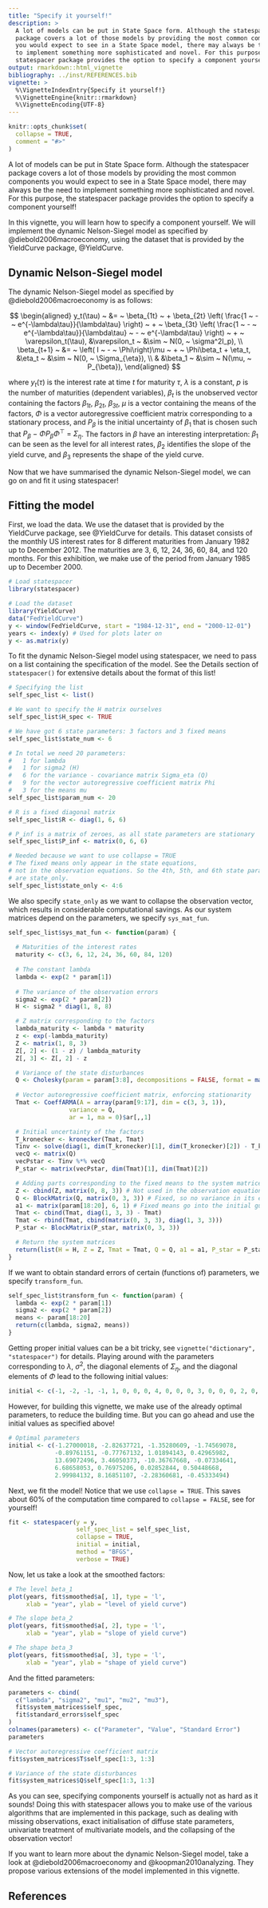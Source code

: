 ```yaml
---
title: "Specify it yourself!"
description: >
  A lot of models can be put in State Space form. Although the statespacer 
  package covers a lot of those models by providing the most common components
  you would expect to see in a State Space model, there may always be the need
  to implement something more sophisticated and novel. For this purpose, the
  statespacer package provides the option to specify a component yourself!
output: rmarkdown::html_vignette
bibliography: ../inst/REFERENCES.bib
vignette: >
  %\VignetteIndexEntry{Specify it yourself!}
  %\VignetteEngine{knitr::rmarkdown}
  %\VignetteEncoding{UTF-8}
---
```


```r
knitr::opts_chunk$set(
  collapse = TRUE,
  comment = "#>"
)
```

A lot of models can be put in State Space form. Although the statespacer package covers a lot of those models by providing the most common components you would expect to see in a State Space model, there may always be the need to implement something more sophisticated and novel. For this purpose, the statespacer package provides the option to specify a component yourself!

In this vignette, you will learn how to specify a component yourself. We will implement the dynamic Nelson-Siegel model as specified by @diebold2006macroeconomy, using the dataset that is provided by the YieldCurve package, @YieldCurve. 

## Dynamic Nelson-Siegel model
The dynamic Nelson-Siegel model as specified by @diebold2006macroeconomy is as follows:

$$
\begin{aligned}
 y_t(\tau) ~ &= ~ \beta_{1t} ~ + \beta_{2t} \left( \frac{1 ~ - ~ e^{-\lambda\tau}}{\lambda\tau}  \right) ~ + ~ \beta_{3t} \left( \frac{1 ~ - ~ e^{-\lambda\tau}}{\lambda\tau} ~ - ~ e^{-\lambda\tau}  \right) ~ + ~ \varepsilon_t(\tau), &\varepsilon_t ~ &\sim ~ N(0, ~ \sigma^2I_p), \\
 \beta_{t+1} ~ &= ~ \left( I ~ - ~ \Phi\right)\mu ~ + ~ \Phi\beta_t + \eta_t, &\eta_t ~ &\sim ~ N(0, ~ \Sigma_{\eta}), \\ 
  & &\beta_1 ~ &\sim ~ N(\mu, ~ P_{\beta}),
\end{aligned}
$$

where $y_t(\tau)$ is the interest rate at time $t$ for maturity $\tau$, $\lambda$ is a constant, $p$ is the number of maturities (dependent variables), $\beta_t$ is the unobserved vector containing the factors $\beta_{1t}$, $\beta_{2t}$, $\beta_{3t}$, $\mu$ is a vector containing the means of the factors, $\Phi$ is a vector autoregressive coefficient matrix corresponding to a stationary process, and $P_\beta$ is the initial uncertainty of $\beta_1$ that is chosen such that $P_\beta ~ - ~ \Phi P_\beta \Phi^{\top} ~ = ~ \Sigma_\eta$. The factors in $\beta$ have an interesting interpretation: $\beta_1$ can be seen as the level for all interest rates, $\beta_2$ identifies the slope of the yield curve, and $\beta_3$ represents the shape of the yield curve.

Now that we have summarised the dynamic Nelson-Siegel model, we can go on and fit it using statespacer!

## Fitting the model
First, we load the data. We use the dataset that is provided by the YieldCurve package, see @YieldCurve for details. This dataset consists of the monthly US interest rates for 8 different maturities from January 1982 up to December 2012. The maturities are 3, 6, 12, 24, 36, 60, 84, and 120 months. For this exhibition, we make use of the period from January 1985 up to December 2000.

```r
# Load statespacer
library(statespacer)

# Load the dataset
library(YieldCurve)
data("FedYieldCurve")
y <- window(FedYieldCurve, start = "1984-12-31", end = "2000-12-01")
years <- index(y) # Used for plots later on
y <- as.matrix(y)
```

To fit the dynamic Nelson-Siegel model using statespacer, we need to pass on a list containing the specification of the model. See the Details section of `statespacer()` for extensive details about the format of this list!

```r
# Specifying the list
self_spec_list <- list()

# We want to specify the H matrix ourselves
self_spec_list$H_spec <- TRUE

# We have got 6 state parameters: 3 factors and 3 fixed means
self_spec_list$state_num <- 6

# In total we need 20 parameters:
#   1 for lambda
#   1 for sigma2 (H)
#   6 for the variance - covariance matrix Sigma_eta (Q)
#   9 for the vector autoregressive coefficient matrix Phi
#   3 for the means mu
self_spec_list$param_num <- 20

# R is a fixed diagonal matrix
self_spec_list$R <- diag(1, 6, 6)

# P_inf is a matrix of zeroes, as all state parameters are stationary
self_spec_list$P_inf <- matrix(0, 6, 6)

# Needed because we want to use collapse = TRUE
# The fixed means only appear in the state equations, 
# not in the observation equations. So the 4th, 5th, and 6th state parameters
# are state_only.
self_spec_list$state_only <- 4:6
```

We also specify `state_only` as we want to collapse the observation vector, which results in considerable computational savings.
As our system matrices depend on the parameters, we specify `sys_mat_fun`.

```r
self_spec_list$sys_mat_fun <- function(param) {
  
  # Maturities of the interest rates
  maturity <- c(3, 6, 12, 24, 36, 60, 84, 120)
  
  # The constant lambda
  lambda <- exp(2 * param[1])
  
  # The variance of the observation errors
  sigma2 <- exp(2 * param[2])
  H <- sigma2 * diag(1, 8, 8)

  # Z matrix corresponding to the factors
  lambda_maturity <- lambda * maturity
  z <- exp(-lambda_maturity)
  Z <- matrix(1, 8, 3)
  Z[, 2] <- (1 - z) / lambda_maturity
  Z[, 3] <- Z[, 2] - z

  # Variance of the state disturbances
  Q <- Cholesky(param = param[3:8], decompositions = FALSE, format = matrix(1, 3, 3))
  
  # Vector autoregressive coefficient matrix, enforcing stationarity
  Tmat <- CoeffARMA(A = array(param[9:17], dim = c(3, 3, 1)),
                 variance = Q,
                 ar = 1, ma = 0)$ar[,,1]

  # Initial uncertainty of the factors
  T_kronecker <- kronecker(Tmat, Tmat)
  Tinv <- solve(diag(1, dim(T_kronecker)[1], dim(T_kronecker)[2]) - T_kronecker)
  vecQ <- matrix(Q)
  vecPstar <- Tinv %*% vecQ
  P_star <- matrix(vecPstar, dim(Tmat)[1], dim(Tmat)[2])

  # Adding parts corresponding to the fixed means to the system matrices
  Z <- cbind(Z, matrix(0, 8, 3)) # Not used in the observation equation
  Q <- BlockMatrix(Q, matrix(0, 3, 3)) # Fixed, so no variance in its errors
  a1 <- matrix(param[18:20], 6, 1) # Fixed means go into the initial guess
  Tmat <- cbind(Tmat, diag(1, 3, 3) - Tmat)
  Tmat <- rbind(Tmat, cbind(matrix(0, 3, 3), diag(1, 3, 3)))
  P_star <- BlockMatrix(P_star, matrix(0, 3, 3))

  # Return the system matrices
  return(list(H = H, Z = Z, Tmat = Tmat, Q = Q, a1 = a1, P_star = P_star))
}
```

If we want to obtain standard errors of certain (functions of) parameters, we specify `transform_fun`.

```r
self_spec_list$transform_fun <- function(param) {
  lambda <- exp(2 * param[1])
  sigma2 <- exp(2 * param[2])
  means <- param[18:20]
  return(c(lambda, sigma2, means))
}
```

Getting proper initial values can be a bit tricky, see `vignette("dictionary", "statespacer")` for details. Playing around with the parameters corresponding to $\lambda$, $\sigma^2$, the diagonal elements of $\Sigma_\eta$, and the diagonal elements of $\Phi$ lead to the following initial values:

```r
initial <- c(-1, -2, -1, -1, 1, 0, 0, 0, 4, 0, 0, 0, 3, 0, 0, 0, 2, 0, 0, 0)
```

However, for building this vignette, we make use of the already optimal parameters, to reduce the building time. But you can go ahead and use the initial values as specified above!

```r
# Optimal parameters
initial <- c(-1.27000018, -2.82637721, -1.35280609, -1.74569078,
             -0.89761151, -0.77767132, 1.01894143, 0.42965982,
             13.69072496, 3.46050373, -10.36767668, -0.07334641,
             6.68658053, 0.76975206, 0.02852844, 0.50448668,
             2.99984132, 8.16851107, -2.28360681, -0.45333494)
```

Next, we fit the model! Notice that we use `collapse = TRUE`. This saves about $60\%$ of the computation time compared to `collapse = FALSE`, see for yourself!

```r
fit <- statespacer(y = y,
                   self_spec_list = self_spec_list,
                   collapse = TRUE,
                   initial = initial,
                   method = "BFGS",
                   verbose = TRUE)
```

Now, let us take a look at the smoothed factors:

```r
# The level beta_1
plot(years, fit$smoothed$a[, 1], type = 'l', 
     xlab = "year", ylab = "level of yield curve")

# The slope beta_2
plot(years, fit$smoothed$a[, 2], type = 'l',
     xlab = "year", ylab = "slope of yield curve")

# The shape beta_3
plot(years, fit$smoothed$a[, 3], type = 'l',
     xlab = "year", ylab = "shape of yield curve")
```

And the fitted parameters:
```r
parameters <- cbind(
  c("lambda", "sigma2", "mu1", "mu2", "mu3"), 
  fit$system_matrices$self_spec,
  fit$standard_errors$self_spec
)
colnames(parameters) <- c("Parameter", "Value", "Standard Error")
parameters

# Vector autoregressive coefficient matrix
fit$system_matrices$T$self_spec[1:3, 1:3]

# Variance of the state disturbances
fit$system_matrices$Q$self_spec[1:3, 1:3]
```

As you can see, specifying components yourself is actually not as hard as it sounds! Doing this with statespacer allows you to make use of the various algorithms that are implemented in this package, such as dealing with missing observations, exact initialisation of diffuse state parameters, univariate treatment of multivariate models, and the collapsing of the observation vector!

If you want to learn more about the dynamic Nelson-Siegel model, take a look at @diebold2006macroeconomy and @koopman2010analyzing. They propose various extensions of the model implemented in this vignette.

## References
